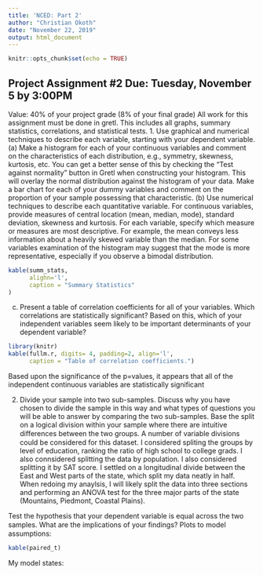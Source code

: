 ```yaml
---
title: 'NCED: Part 2'
author: "Christian Okoth"
date: "November 22, 2019"
output: html_document
---
```


```r
knitr::opts_chunk$set(echo = TRUE)
```

## Project Assignment #2				Due: Tuesday, November 5 by 3:00PM 
Value: 40% of your project grade (8% of your final grade)
All work for this assignment must be done in gretl. This includes all graphs, summary statistics, correlations, and statistical tests. 
1. Use graphical and numerical techniques to describe each variable, starting with your dependent variable.
(a) Make a histogram for each of your continuous variables and comment on the characteristics of each distribution, e.g., symmetry, skewness, kurtosis, etc. You can get a better sense of this by checking the “Test against normality” button in Gretl when constructing your histogram. This will overlay the normal distribution against the histogram of your data.
Make a bar chart for each of your dummy variables and comment on the proportion of your sample possessing that characteristic.
(b) Use numerical techniques to describe each quantitative variable. For continuous variables, provide measures of central location (mean, median, mode), standard deviation, skewness and kurtosis. For each variable, specify which measure or measures are most descriptive.  For example, the mean conveys less information about a heavily skewed variable than the median. For some variables examination of the histogram may suggest that the mode is more representative, especially if you observe a bimodal distribution.
```r
kable(summ_stats,
      alighn='l',
      caption = "Summary Statistics"
)
```
(c) Present a table of correlation coefficients for all of your variables. Which correlations are statistically significant? Based on this, which of your independent variables seem likely to be important determinants of your dependent variable?
```r
library(knitr)
kable(fullm.r, digits= 4, padding=2, align='l',
      caption = "Table of correlation coefficients.")
```
Based upon the significance of the p=values, it appears that all of the independent continuous variables are statistically significant

2. Divide your sample into two sub-samples. Discuss why you have chosen to divide the sample in this way and what types of questions you will be able to answer by comparing the two sub-samples. Base the split on a logical division within your sample where there are intuitive diﬀerences between the two groups. 
A number of variable divisions could be considered for this dataset. I considered spliting the groups by level of education, ranking the ratio of high school to college grads. I also connsidered splitting the data by population. I also considered splitting it by SAT score. I settled on a longitudinal divide between the East and West parts of the state, which split my data neatly in half. When redoing my anaylsis, I will likely split the data into three sections and performing an ANOVA test for the three major parts of the state (Mountains, Piedmont, Coastal Plains).

Test the hypothesis that your dependent variable is equal across the two samples. What are the implications of your ﬁndings? Plots to model assumptions: 
```r
kable(paired_t)
```
My model states: